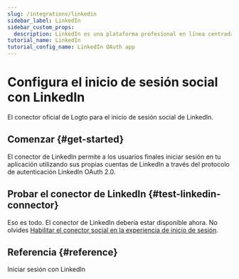 ```yaml
---
slug: /integrations/linkedin
sidebar_label: LinkedIn
sidebar_custom_props:
  description: LinkedIn es una plataforma profesional en línea centrada en negocios y empleo.
tutorial_name: LinkedIn
tutorial_config_name: LinkedIn OAuth app
---
```




# Configura el inicio de sesión social con LinkedIn

El conector oficial de Logto para el inicio de sesión social de LinkedIn.

<GuideTip />

## Comenzar \{#get-started}

El conector de LinkedIn permite a los usuarios finales iniciar sesión en tu aplicación utilizando sus propias cuentas de LinkedIn a través del protocolo de autenticación LinkedIn OAuth 2.0.

<Integration />

## Probar el conector de LinkedIn \{#test-linkedin-connector}

Eso es todo. El conector de LinkedIn debería estar disponible ahora. No olvides [Habilitar el conector social en la experiencia de inicio de sesión](/connectors/social-connectors/#enable-social-sign-in).

## Referencia \{#reference}

<Url href="https://learn.microsoft.com/en-us/linkedin/consumer/integrations/self-serve/sign-in-with-linkedin">
  Iniciar sesión con LinkedIn
</Url>
